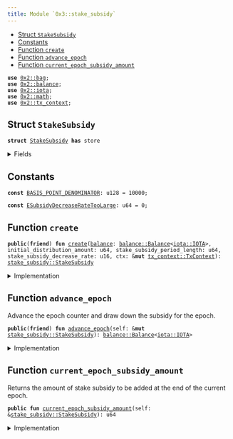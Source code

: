 ```yaml
---
title: Module `0x3::stake_subsidy`
---
```




-  [Struct `StakeSubsidy`](#0x3_stake_subsidy_StakeSubsidy)
-  [Constants](#@Constants_0)
-  [Function `create`](#0x3_stake_subsidy_create)
-  [Function `advance_epoch`](#0x3_stake_subsidy_advance_epoch)
-  [Function `current_epoch_subsidy_amount`](#0x3_stake_subsidy_current_epoch_subsidy_amount)


<pre><code><b>use</b> <a href="../iota-framework/bag.md#0x2_bag">0x2::bag</a>;
<b>use</b> <a href="../iota-framework/balance.md#0x2_balance">0x2::balance</a>;
<b>use</b> <a href="../iota-framework/iota.md#0x2_iota">0x2::iota</a>;
<b>use</b> <a href="../iota-framework/math.md#0x2_math">0x2::math</a>;
<b>use</b> <a href="../iota-framework/tx_context.md#0x2_tx_context">0x2::tx_context</a>;
</code></pre>



<Link id="0x3_stake_subsidy_StakeSubsidy"></Link>

## Struct `StakeSubsidy`



<pre><code><b>struct</b> <a href="stake_subsidy.md#0x3_stake_subsidy_StakeSubsidy">StakeSubsidy</a> <b>has</b> store
</code></pre>



<details>
<summary>Fields</summary>


<dl>
<dt>
<code><a href="../iota-framework/balance.md#0x2_balance">balance</a>: <a href="../iota-framework/balance.md#0x2_balance_Balance">balance::Balance</a>&lt;<a href="../iota-framework/iota.md#0x2_iota_IOTA">iota::IOTA</a>&gt;</code>
</dt>
<dd>
 Balance of IOTA set aside for stake subsidies that will be drawn down over time.
</dd>
<dt>
<code>distribution_counter: u64</code>
</dt>
<dd>
 Count of the number of times stake subsidies have been distributed.
</dd>
<dt>
<code>current_distribution_amount: u64</code>
</dt>
<dd>
 The amount of stake subsidy to be drawn down per distribution.
 This amount decays and decreases over time.
</dd>
<dt>
<code>stake_subsidy_period_length: u64</code>
</dt>
<dd>
 Number of distributions to occur before the distribution amount decays.
</dd>
<dt>
<code>stake_subsidy_decrease_rate: u16</code>
</dt>
<dd>
 The rate at which the distribution amount decays at the end of each
 period. Expressed in basis points.
</dd>
<dt>
<code>extra_fields: <a href="../iota-framework/bag.md#0x2_bag_Bag">bag::Bag</a></code>
</dt>
<dd>
 Any extra fields that's not defined statically.
</dd>
</dl>


</details>

<Link id="@Constants_0"></Link>

## Constants


<Link id="0x3_stake_subsidy_BASIS_POINT_DENOMINATOR"></Link>



<pre><code><b>const</b> <a href="stake_subsidy.md#0x3_stake_subsidy_BASIS_POINT_DENOMINATOR">BASIS_POINT_DENOMINATOR</a>: u128 = 10000;
</code></pre>



<Link id="0x3_stake_subsidy_ESubsidyDecreaseRateTooLarge"></Link>



<pre><code><b>const</b> <a href="stake_subsidy.md#0x3_stake_subsidy_ESubsidyDecreaseRateTooLarge">ESubsidyDecreaseRateTooLarge</a>: u64 = 0;
</code></pre>



<Link id="0x3_stake_subsidy_create"></Link>

## Function `create`



<pre><code><b>public</b>(<b>friend</b>) <b>fun</b> <a href="stake_subsidy.md#0x3_stake_subsidy_create">create</a>(<a href="../iota-framework/balance.md#0x2_balance">balance</a>: <a href="../iota-framework/balance.md#0x2_balance_Balance">balance::Balance</a>&lt;<a href="../iota-framework/iota.md#0x2_iota_IOTA">iota::IOTA</a>&gt;, initial_distribution_amount: u64, stake_subsidy_period_length: u64, stake_subsidy_decrease_rate: u16, ctx: &<b>mut</b> <a href="../iota-framework/tx_context.md#0x2_tx_context_TxContext">tx_context::TxContext</a>): <a href="stake_subsidy.md#0x3_stake_subsidy_StakeSubsidy">stake_subsidy::StakeSubsidy</a>
</code></pre>



<details>
<summary>Implementation</summary>


<pre><code><b>public</b>(package) <b>fun</b> <a href="stake_subsidy.md#0x3_stake_subsidy_create">create</a>(
    <a href="../iota-framework/balance.md#0x2_balance">balance</a>: Balance&lt;IOTA&gt;,
    initial_distribution_amount: u64,
    stake_subsidy_period_length: u64,
    stake_subsidy_decrease_rate: u16,
    ctx: &<b>mut</b> TxContext,
): <a href="stake_subsidy.md#0x3_stake_subsidy_StakeSubsidy">StakeSubsidy</a> {
    // Rate can't be higher than 100%.
    <b>assert</b>!(
        stake_subsidy_decrease_rate &lt;= <a href="stake_subsidy.md#0x3_stake_subsidy_BASIS_POINT_DENOMINATOR">BASIS_POINT_DENOMINATOR</a> <b>as</b> u16,
        <a href="stake_subsidy.md#0x3_stake_subsidy_ESubsidyDecreaseRateTooLarge">ESubsidyDecreaseRateTooLarge</a>,
    );

    <a href="stake_subsidy.md#0x3_stake_subsidy_StakeSubsidy">StakeSubsidy</a> {
        <a href="../iota-framework/balance.md#0x2_balance">balance</a>,
        distribution_counter: 0,
        current_distribution_amount: initial_distribution_amount,
        stake_subsidy_period_length,
        stake_subsidy_decrease_rate,
        extra_fields: <a href="../iota-framework/bag.md#0x2_bag_new">bag::new</a>(ctx),
    }
}
</code></pre>



</details>

<Link id="0x3_stake_subsidy_advance_epoch"></Link>

## Function `advance_epoch`

Advance the epoch counter and draw down the subsidy for the epoch.


<pre><code><b>public</b>(<b>friend</b>) <b>fun</b> <a href="stake_subsidy.md#0x3_stake_subsidy_advance_epoch">advance_epoch</a>(self: &<b>mut</b> <a href="stake_subsidy.md#0x3_stake_subsidy_StakeSubsidy">stake_subsidy::StakeSubsidy</a>): <a href="../iota-framework/balance.md#0x2_balance_Balance">balance::Balance</a>&lt;<a href="../iota-framework/iota.md#0x2_iota_IOTA">iota::IOTA</a>&gt;
</code></pre>



<details>
<summary>Implementation</summary>


<pre><code><b>public</b>(package) <b>fun</b> <a href="stake_subsidy.md#0x3_stake_subsidy_advance_epoch">advance_epoch</a>(self: &<b>mut</b> <a href="stake_subsidy.md#0x3_stake_subsidy_StakeSubsidy">StakeSubsidy</a>): Balance&lt;IOTA&gt; {
    // Take the minimum of the reward amount and the remaining <a href="../iota-framework/balance.md#0x2_balance">balance</a> in
    // order <b>to</b> ensure we don't overdraft the remaining stake subsidy
    // <a href="../iota-framework/balance.md#0x2_balance">balance</a>
    <b>let</b> to_withdraw = <a href="../iota-framework/math.md#0x2_math_min">math::min</a>(self.current_distribution_amount, self.<a href="../iota-framework/balance.md#0x2_balance">balance</a>.value());

    // Drawn down the subsidy for this epoch.
    <b>let</b> <a href="stake_subsidy.md#0x3_stake_subsidy">stake_subsidy</a> = self.<a href="../iota-framework/balance.md#0x2_balance">balance</a>.split(to_withdraw);

    self.distribution_counter = self.distribution_counter + 1;

    // Decrease the subsidy amount only when the current period ends.
    <b>if</b> (self.distribution_counter % self.stake_subsidy_period_length == 0) {
        <b>let</b> decrease_amount = self.current_distribution_amount <b>as</b> u128
            * (self.stake_subsidy_decrease_rate <b>as</b> u128) / <a href="stake_subsidy.md#0x3_stake_subsidy_BASIS_POINT_DENOMINATOR">BASIS_POINT_DENOMINATOR</a>;
        self.current_distribution_amount = self.current_distribution_amount - (decrease_amount <b>as</b> u64)
    };

    <a href="stake_subsidy.md#0x3_stake_subsidy">stake_subsidy</a>
}
</code></pre>



</details>

<Link id="0x3_stake_subsidy_current_epoch_subsidy_amount"></Link>

## Function `current_epoch_subsidy_amount`

Returns the amount of stake subsidy to be added at the end of the current epoch.


<pre><code><b>public</b> <b>fun</b> <a href="stake_subsidy.md#0x3_stake_subsidy_current_epoch_subsidy_amount">current_epoch_subsidy_amount</a>(self: &<a href="stake_subsidy.md#0x3_stake_subsidy_StakeSubsidy">stake_subsidy::StakeSubsidy</a>): u64
</code></pre>



<details>
<summary>Implementation</summary>


<pre><code><b>public</b> <b>fun</b> <a href="stake_subsidy.md#0x3_stake_subsidy_current_epoch_subsidy_amount">current_epoch_subsidy_amount</a>(self: &<a href="stake_subsidy.md#0x3_stake_subsidy_StakeSubsidy">StakeSubsidy</a>): u64 {
    <a href="../iota-framework/math.md#0x2_math_min">math::min</a>(self.current_distribution_amount, self.<a href="../iota-framework/balance.md#0x2_balance">balance</a>.value())
}
</code></pre>



</details>
